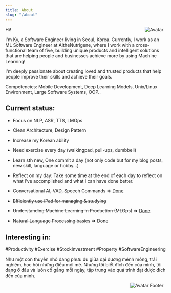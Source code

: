 ```yaml
---
title: About
slug: "/about"
---
```


<div style="float:right;margin:0 10px 10px 0;background-color:transparent!important" width="80" markdown="1">
    <img src="haft_cross_s.jpeg"  alt="Avatar">
</div>

Hi!

I'm Ky, a Software Engineer living in Seoul, Korea.
Currently, I work as an ML Software Engineer at AItheNutrigene, where I work with a cross-functional team of five, building unique products and intelligent solutions that are helping people and businesses achieve more by using Machine Learning! 

I'm deeply passionate about creating loved and trusted products that help people improve their skills and achieve their goals.


Competencies: Mobile Development, Deep Learning Models, Unix/Linux Environment, Large Software Systems, OOP..



## Current status:
* Focus on NLP, ASR, TTS, LMOps
* Clean Architecture, Design Pattern
* Increase my Korean ability
* Need exercise every day (walkingpad, pull-ups, dumbbell)
* Learn sth new, One commit a day (not only code but for my blog posts, new skill, language or hobby...)
* Reflect on my day: Take some time at the end of each day to reflect on what I've accomplished and what I can have done better.


* ~~Conversational AI, VAD, Speech Commands~~ => [Done](https://smartstt.aithe.io/)
* ~~Efficiently use iPad for managing & studying~~
* ~~Understanding Machine Learning in Production (MLOps)~~  => [Done](https://coursera.org/share/78562cedf72c31cc18abe6d0607b2fed)
* ~~Natural Language Processing basics~~ => [Done](https://www.coursera.org/account/accomplishments/specialization/certificate/PTVXPH6WC6KD)

## Interesting in:
#Productivity #Exercise #StockInvestment #Property #SoftwareEngineering



Như một con thuyền nhỏ đang phưu du giữa đại dương mênh mông, trải nghiệm, học hỏi những điều mới mẻ. Nhưng tôi biết đích đến của mình, tôi đang ở đâu và luôn cố gắng mỗi ngày, tập trung vào quá trình đạt được đích đến của mình.




<div style="float:right;margin:0 10px 10px 0;background-color:transparent!important" width="150" markdown="1">
    <img src="full_cross_a.jpeg"  alt="Avatar Footer">
</div>




